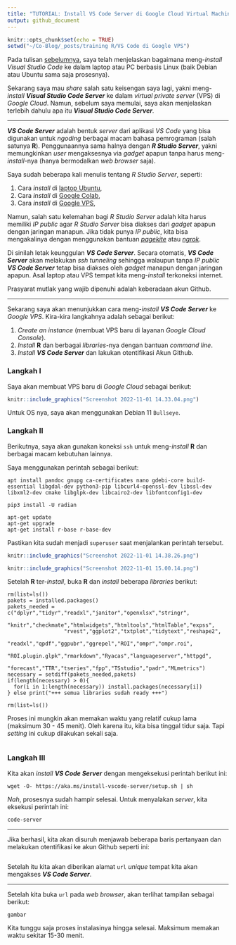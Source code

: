 ```yaml
---
title: "TUTORIAL: Install VS Code Server di Google Cloud Virtual Machine"
output: github_document
---
```


```r
knitr::opts_chunk$set(echo = TRUE)
setwd("~/Co-Blog/_posts/training R/VS Code di Google VPS")
```

Pada tulisan [sebelumnya](https://ikanx101.com/blog/vs-code/), saya telah menjelaskan bagaimana meng-_install_ _Visual Studio Code_ ke dalam laptop atau PC berbasis Linux (baik Debian atau Ubuntu sama saja prosesnya). 

Sekarang saya mau _share_ salah satu keisengan saya lagi, yakni meng-_install_ ___Visual Studio Code Server___ ke dalam _virtual private server_ (VPS) di _Google Cloud_. Namun, sebelum saya memulai, saya akan menjelaskan terlebih dahulu apa itu ___Visual Studio Code Server___.

---

___VS Code Server___ adalah bentuk _server_ dari aplikasi _VS Code_ yang bisa digunakan untuk _ngoding_ berbagai macam bahasa pemrograman (salah satunya __R__). Penggunaannya sama halnya dengan ___R Studio Server___, yakni memungkinkan _user_ mengaksesnya via _gadget_ apapun tanpa harus meng-_install_-nya (hanya bermodalkan _web browser_ saja).

Saya sudah beberapa kali menulis tentang _R Studio Server_, seperti:

1. Cara _install_ di [laptop Ubuntu](https://ikanx101.com/blog/rstudio-server/),
1. Cara _install_ di [Google Colab](https://ikanx101.com/blog/r-server-colab/),
1. Cara _install_ di [Google VPS](https://ikanx101.com/blog/google-rstudio/),

Namun, salah satu kelemahan bagi _R Studio Server_ adalah kita harus memiliki _IP public_ agar _R Studio Server_ bisa diakses dari _gadget_ apapun dengan jaringan manapun. Jika tidak punya _IP public_, kita bisa mengakalinya dengan menggunakan bantuan [_pagekite_](https://ikanx101.com/blog/page-kite/) atau [_ngrok_](https://ikanx101.com/blog/ngrok-io/).

Di sinilah letak keunggulan ___VS Code Server___. Secara otomatis, ___VS Code Server___ akan melakukan _ssh tunneling_ sehingga walaupun tanpa _IP public_ ___VS Code Server___ tetap bisa diakses oleh _gadget_ manapun dengan jaringan apapun. Asal laptop atau VPS tempat kita meng-_install_ terkoneksi internet.

Prasyarat mutlak yang wajib dipenuhi adalah keberadaan akun Github.

---

Sekarang saya akan menunjukkan cara meng-_install_ ___VS Code Server___ ke _Google VPS_. Kira-kira langkahnya adalah sebagai berikut:

1. _Create an instance_ (membuat VPS baru di layanan _Google Cloud Console_).
1. _Install_ __R__ dan berbagai _libraries_-nya dengan bantuan _command line_.
1. _Install_ ___VS Code Server___ dan lakukan otentifikasi Akun Github.

### Langkah I

Saya akan membuat VPS baru di _Google Cloud_ sebagai berikut:

```r
knitr::include_graphics("Screenshot 2022-11-01 14.33.04.png")
```


Untuk OS nya, saya akan menggunakan Debian 11 `Bullseye`.

### Langkah II

Berikutnya, saya akan gunakan koneksi `ssh` untuk meng-_install_ __R__ dan berbagai macam kebutuhan lainnya.

Saya menggunakan perintah sebagai berikut:

```
apt install pandoc gnupg ca-certificates nano gdebi-core build-essential libgdal-dev python3-pip libcurl4-openssl-dev libssl-dev libxml2-dev cmake libglpk-dev libcairo2-dev libfontconfig1-dev 

pip3 install -U radian

apt-get update
apt-get upgrade
apt-get install r-base r-base-dev
```

Pastikan kita sudah menjadi `superuser` saat menjalankan perintah tersebut.

```r
knitr::include_graphics("Screenshot 2022-11-01 14.38.26.png")

knitr::include_graphics("Screenshot 2022-11-01 15.00.14.png")
```

Setelah __R__ ter-_install_, buka __R__ dan _install_ beberapa _libraries_ berikut:

```
rm(list=ls())
pakets = installed.packages()
pakets_needed = c("dplyr","tidyr","readxl","janitor","openxlsx","stringr",
                  "knitr","checkmate","htmlwidgets","htmltools","htmlTable","expss",
                  "rvest","ggplot2","txtplot","tidytext","reshape2",
                  "readxl","qpdf","ggpubr","ggrepel","ROI","ompr","ompr.roi",
                  "ROI.plugin.glpk","rmarkdown","Ryacas","languageserver","httpgd",
                  "forecast","TTR","tseries","fpp","TSstudio","padr","MLmetrics")
necessary = setdiff(pakets_needed,pakets)
if(length(necessary) > 0){
  for(i in 1:length(necessary)) install.packages(necessary[i])
} else print("+++ semua libraries sudah ready +++")

rm(list=ls())
```

Proses ini mungkin akan memakan waktu yang relatif cukup lama (maksimum 30 - 45 menit). Oleh karena itu, kita bisa tinggal tidur saja. Tapi _setting_ ini cukup dilakukan sekali saja.

```r

```

### Langkah III

Kita akan _install_ ___VS Code Server___ dengan mengeksekusi perintah berikut ini:

```
wget -O- https://aka.ms/install-vscode-server/setup.sh | sh
```

_Nah_, prosesnya sudah hampir selesai. Untuk menyalakan _server_, kita eksekusi perintah ini:

```
code-server
```

---

Jika berhasil, kita akan disuruh menjawab beberapa baris pertanyaan dan melakukan otentifikasi ke akun Github seperti ini:

```r

```

Setelah itu kita akan diberikan alamat `url` _unique_ tempat kita akan mengakses ___VS Code Server___.

---

Setelah kita buka `url` pada _web browser_, akan terlihat tampilan sebagai berikut:

```
gambar
```

Kita tunggu saja proses instalasinya hingga selesai. Maksimum memakan waktu sekitar 15-30 menit.
